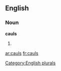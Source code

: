 
==English==

===Noun===
'''cauls'''

# {{plural of|[[caul]]}}

[[Category:English plurals]]

[[ar:cauls]]
[[fr:cauls]]